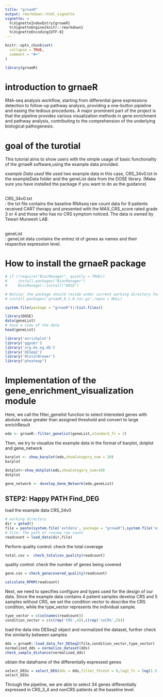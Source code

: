 ```yaml
---
title: "grnaeR"
output: rmarkdown::html_vignette
vignette: >
  %\VignetteIndexEntry{grnaeR}
  %\VignetteEngine{knitr::rmarkdown}
  %\VignetteEncoding{UTF-8}
---
```

```r
knitr::opts_chunk$set(
  collapse = TRUE,
  comment = "#>"
)
```

```r
library(grnaeR)
```


# introduction to grnaeR
RNA-seq analysis workflow, starting from differential gene expressions detection to follow-up pathway analysis, providing a one-button pipieline and easing the tedious procedures. A major prominent part of the project is that the pipeline provides various visualization methods in gene enrichment and pathway analysis, contributing to the comprehension of the underlying biological pathogenesis.


# goal of the turotial
This tutorial aims to show users with the simple usage of basic functionality of the grnaeR software,using the example data provided.

*example Data used*
We used two example data in this case, CRS_34v0.txt in the exampleData folder and the geneList data from the DOSE library. (Make sure you have installed the package if you want to do as the guidance)

<br> CRS_34v0.txt </br>: the txt file contains the baseline RNAseq raw count data for 9 patients received CART therapy and presented with the MAX_CRS_score rated grade 3 or 4 and those who has no CRS symptom noticed.
The data is owned by Tewari Muneesh LAB.

<br> geneList </br>: geneList data contains the entrez id of genes as names and their respective expression level. 

# How to install the grnaeR package
```r
# if (!require("BiocManager", quietly = TRUE))
#     install.packages("BiocManager")
#     BiocManager::install("DOSE")
```

```r
# Notice: the package should reside under current working directory for installation
# install.packages('grnaeR_0.1.0.tar.gz',repos = NULL) 
```


```r
system.file(package = "grnaeR")|>list.files()
```


```r
library(DOSE)
data(geneList)
# have a view of the data
head(geneList)
```

```r
library('enrichplot')
library('ggpubr')
library('org.Hs.eg.db')
library('DESeq2')
library('RColorBrewer')
library("pheatmap")
```

# Implementation of the gene_enrichment_visualization module
Here, we call the filter_genelist function to select interested genes with abolute value greater than assigned threshold and convert to large enrichResult
```r
edo <- grnaeR::filter_genelist(geneList,standard_fc = 2)
```

Then, we try to visualize the example data in the format of barplot, dotplot and gene_network 

```r
barplot <- show_barplot(edo,showCategory_num = 20)
barplot
```


```r
dotplot<-show_dotplot(edo,showCategory_num=30)
dotplot
```

```r
gene_network <- develop_Gene_Network(edo,geneList)
```


## STEP2: Happy PATH Find_DEG
load the example data CRS_34v0 
```r
# working directory
dir = getwd()
file = paste(system.file('extdata', package = "grnaeR"),system.file('extdata', package = "grnaeR")|>list.files(),sep = '/')
# file: The path of rnaseq raw count
readcount = load_data(dir,file)
```

Perform quality control: check the total coverage 
```r
total.cov =  check_totalcov_quality(readcount)
```

quality control: check the number of genes being covered
```r
gene.cov = check_genecovered_quality(readcount)
```

```r
calculate_RPKM(readcount)
```


Next, we need to specifies configure and types used for the design of our  data. Since the example data contains 4 patient samples develop CRS and 5 samples without CRS, we set the condition vector to describe the CRS condition, while the type_vector represents the individual sample.
```r
type_vector = c(colnames(readcount))
condition_vector = c(c(rep('CRS',4)),c(rep('noCRS',5)))
```

load the data into DESeq2 object and normalized the dataset, further check the similarity between samples
```r
dds = grnaeR::load_data_for_DESeq2(file,condition_vector,type_vector)
normalized_dds = normalize_dataset(dds)
check_sample_distance(normalized_dds)
```

obtain the dataframe of the differentially expressed genes
```r
select_DEGs = select_DEG(dds = dds,filter_thresh = 0,log2_fc = log(1.5,2), padjust = 0.05)
select_DEGs
```

Through the pipeline, we are able to select 34 genes differentially expressed in CRS_3_4 and nonCRS patients at the baseline level.







